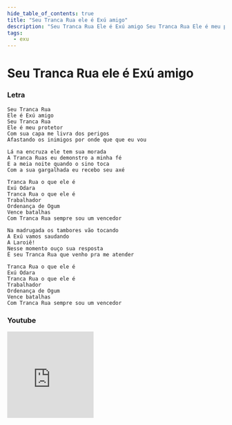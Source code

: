 ```yaml
---
hide_table_of_contents: true
title: "Seu Tranca Rua ele é Exú amigo"
description: "Seu Tranca Rua Ele é Exú amigo Seu Tranca Rua Ele é meu protetor Com sua capa me livra dos perigos Afastando os inimigos por onde que que eu vou Lá na encruza ele tem sua morada A Tranca Ruas eu demonstro a minha fé E a meia noite quando o sino toca Com a sua gargalhada eu recebo seu axé Tranca Rua o que ele é Exú Odara Tranca Rua o que ele é Trabalhador Ordenança de Ogum Vence batalhas Com Tranca Rua sempre sou um vencedor Na madrugada os tambores vão tocando A Exú vamos saudando A Laroiê! Nesse momento ouço sua resposta É seu Tranca Rua que venho pra me atender Tranca Rua o que ele é Exú Odara Tranca Rua o que ele é Trabalhador Ordenança de Ogum Vence batalhas Com Tranca Rua sempre sou um vencedor"
tags:
  - exu
---
```


# Seu Tranca Rua ele é Exú amigo

### Letra

```text
Seu Tranca Rua
Ele é Exú amigo
Seu Tranca Rua
Ele é meu protetor
Com sua capa me livra dos perigos
Afastando os inimigos por onde que que eu vou

Lá na encruza ele tem sua morada
A Tranca Ruas eu demonstro a minha fé
E a meia noite quando o sino toca
Com a sua gargalhada eu recebo seu axé

Tranca Rua o que ele é
Exú Odara
Tranca Rua o que ele é
Trabalhador
Ordenança de Ogum
Vence batalhas
Com Tranca Rua sempre sou um vencedor

Na madrugada os tambores vão tocando
A Exú vamos saudando
A Laroiê!
Nesse momento ouço sua resposta
É seu Tranca Rua que venho pra me atender

Tranca Rua o que ele é
Exú Odara
Tranca Rua o que ele é
Trabalhador
Ordenança de Ogum
Vence batalhas
Com Tranca Rua sempre sou um vencedor
```

### Youtube

<iframe
  width="200"
  height="200"
  src="https://www.youtube.com/embed/l-MA8pgQ2V8"
  title="YouTube video player"
  frameborder="0"
  allow="accelerometer; autoplay; clipboard-write; encrypted-media; gyroscope; picture-in-picture; web-share"
  referrerpolicy="strict-origin-when-cross-origin"
  allowfullscreen
></iframe>